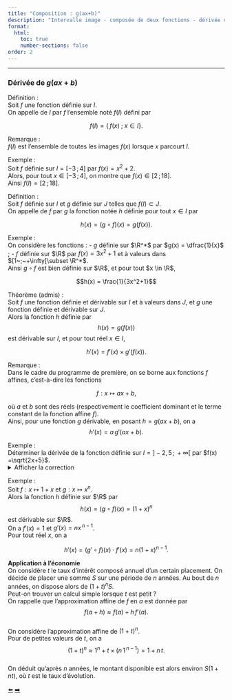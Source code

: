 ```yaml
---
title: "Composition : g(ax+b)"
description: "Intervalle image - composée de deux fonctions - dérivée de la composée"
format:
  html:
    toc: true
    number-sections: false
order: 2
---
```



-----


### Dérivée de $g(ax+b)$

::: {.bloc .def}
<span class="bloc-titre">Définition : </span><br>
Soit $f$ une fonction définie sur $I$.<br>
On appelle \emph{intervalle image} de $I$ par $f$ l'ensemble noté $f(I)$ défini par

$$
f(I) = \left\{\,f(x)\; ;\; x \in I \right\}.
$$
:::

::: {.bloc .rem}
<span class="bloc-titre">Remarque : </span><br>
$f(I)$ est l'ensemble de toutes les images $f(x)$ lorsque $x$ parcourt $I$.
:::

::: {.bloc .ex}
<span class="bloc-titre">Exemple : </span><br>
Soit $f$ définie sur $I=[-3 \, ; \, 4]$ par $f(x)=x^2+2$.<br>
Alors, pour tout $x \in [-3\, ; \, 4]$, on montre que $f(x) \in [2\, ; \, 18]$.<br>
Ainsi $f(I)= [2\, ; \, 18]$.

:::


::: {.bloc .def}
<span class="bloc-titre">Définition : </span><br>
Soit $f$ définie sur $I$ et $g$ définie sur $J$ telles que $f(I)\subset J$.<br>
On appelle \emph{fonction composée} de $f$ par $g$ la fonction notée $h$ définie pour tout $x \in I$ par

$$
h(x)=(g \circ f)(x)=g(f(x)).
$$ 
:::

::: {.bloc .ex}
<span class="bloc-titre">Exemple : </span><br>
On considère les fonctions :
- $g$ définie sur $\R^*$ par $g(x) = \dfrac{1}{x}$ ;
- $f$ définie sur $\R$ par $f(x)=3x^2+1$ et à valeurs dans $[1~;~+\infty[\subset \R^*$.<br>
Ainsi $g \circ f$ est bien définie sur $\R$, et pour tout $x \in \R$,

$$h(x) = \frac{1}{3x^2+1}$$

:::

::: {.bloc .thm}
<span class="bloc-titre">Théorème (admis) : </span><br>
Soit $f$ une fonction définie et dérivable sur $I$ et à valeurs dans $J$, et $g$ une fonction définie et dérivable sur $J$.<br>
Alors la fonction $h$ définie par $$h(x)=g(f(x))$$
est dérivable sur $I$, et pour tout réel $x \in I$, 

$$
h'(x)= f'(x)\times g'\big(f(x)\big).
$$
:::

::: {.bloc .rem}
<span class="bloc-titre">Remarque : </span><br>
Dans le cadre du programme de première, on se borne aux fonctions $f$ affines, c'est-à-dire les fonctions

$$
f:x \longmapsto ax+b,
$$

où $a$ et $b$ sont des réels (respectivement le coefficient dominant et le terme constant de la fonction affine $f$).<br>
Ainsi, pour une fonction $g$ dérivable, en posant $h=g(ax+b)$, on a 
$$
h'(x) =a\, g'(ax+b).
$$
:::

::: {.bloc .ex}
<span class="bloc-titre">Exemple : </span><br>
Déterminer la dérivée de la fonction définie sur $I=]-2{,}5 \, ;\, +\infty[$ par $f(x) =\sqrt{2x+5}$.<br>
<details class="bloc cor"><summary>Afficher la correction</summary>
Soit $u$ définie sur $I$ par $u:x \longmapsto 2x+5$, et à valeurs dans $\R_+$.<br>
$u$ est dérivable sur $I$ et, pour tout $x \in I$, $u'(x)= 2$.<br>
Soit $v$ la fonction définie sur $\R_+^*$ par $v:x \longmapsto \sqrt{x}$.<br>
$v$ est dérivable sur $\R_+^*$ et, pour tout $x \in \R_+^*$, $v'(x)= \dfrac{1}{2\sqrt{x}}$.<br>
Ainsi $h=v \circ u$ est dérivable sur $I$. Or $$h'=(v'\circ u)\times u'.$$<br>
Pour tout réel $x \in I$,
$$
h'(x)= 2 \times \frac{1}{2\sqrt{2x+5}} = \frac{1}{\sqrt{2x+5}}.
$$
</details>
:::

::: {.bloc .ex}
<span class="bloc-titre">Exemple : </span><br>
Soit $f:x \longmapsto 1+x$ et $g:x \longmapsto x^n$.<br>
Alors la fonction $h$ définie sur $\R$ par $$h(x)=(g \circ f)(x)=(1+x)^n$$ est dérivable sur $\R$.<br>
On a $f'(x)=1$ et $g'(x)=n x^{\,n-1}$.<br>
Pour tout réel $x$, on a 

$$h'(x) = (g'\circ f)(x)\cdot f'(x)= n(1+x)^{n-1}.$$

:::

::: {.bloc .rem}
**Application à l'économie**<br>
On considère $t$ le taux d'intérêt composé annuel d'un certain placement. On décide de placer une somme $S$ sur une période de $n$ années. Au bout de $n$ années, on dispose alors de $(1+t)^n S$.<br>
Peut-on trouver un calcul simple lorsque $t$ est petit ?<br>
On rappelle que l'approximation affine de $f$ en $a$ est donnée par $$f(a+h) \approx f(a)+h\,f'(a).$$<br>
On considère l'approximation affine de $(1+t)^n$. <br>
Pour de petites valeurs de $t$, on a $$(1+t)^n \approx 1^n + t \times \big(n \, 1^{\,n-1}\big)=1+n\,t.$$<br>
On déduit qu'après $n$ années, le montant disponible est alors environ $S(1+nt)$, où $t$ est le taux d'évolution.
:::



<div class="nav-pages">
  <a class="prev" href="operations.html">⬅️</a>
  <a class="next" href="applications.html">➡️</a>
</div>